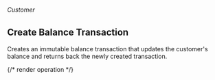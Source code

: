 ###### *Customer*

## Create Balance Transaction

Creates an immutable balance transaction that updates the customer's balance and returns back the newly created
transaction.

{/* render operation */}
